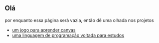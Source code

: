 == Olá ==

por enquanto essa página será vazia, então dê uma olhada nos projetos

* [[/joogo|um jogo para aprender canvas]]
* [[Hue br|uma linguagem de programação voltada para estudos]]
